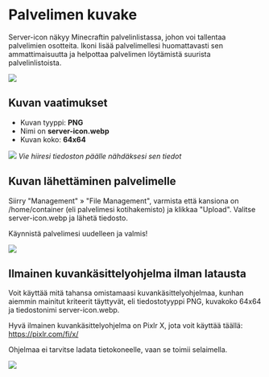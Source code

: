 # Palvelimen kuvake

Server-icon näkyy Minecraftin palvelinlistassa, johon voi tallentaa palvelimien
osotteita. Ikoni lisää palvelimellesi huomattavasti sen ammattimaisuutta ja
helpottaa palvelimen löytämistä suurista palvelinlistoista.

![](https://docs.bittivirta.fi/assets/docs/img/crisp/image_pqmssi.webp)

## Kuvan vaatimukset

-   Kuvan tyyppi: **PNG**
-   Nimi on **server-icon.webp**
-   Kuvan koko: **64x64**

![](https://docs.bittivirta.fi/assets/docs/img/crisp/image_ozxov0.webp) _Vie
hiiresi tiedoston päälle nähdäksesi sen tiedot_

## Kuvan lähettäminen palvelimelle

Siirry "Management" » "File Management", varmista että kansiona on
/home/container (eli palvelimesi kotihakemisto) ja klikkaa "Upload". Valitse
server-icon.webp ja lähetä tiedosto.

Käynnistä palvelimesi uudelleen ja valmis!

![](https://docs.bittivirta.fi/assets/docs/img/crisp/image_184e2nj.webp)

## Ilmainen kuvankäsittelyohjelma ilman latausta

Voit käyttää mitä tahansa omistamaasi kuvankäsittelyohjelmaa, kunhan aiemmin
mainitut kriteerit täyttyvät, eli tiedostotyyppi PNG, kuvakoko 64x64 ja
tiedostonimi server-icon.webp.

Hyvä ilmainen kuvankäsittelyohjelma on Pixlr X, jota voit käyttää täällä:
https://pixlr.com/fi/x/

Ohjelmaa ei tarvitse ladata tietokoneelle, vaan se toimii selaimella.

![](https://docs.bittivirta.fi/assets/docs/img/crisp/image_15x83xj.webp)
